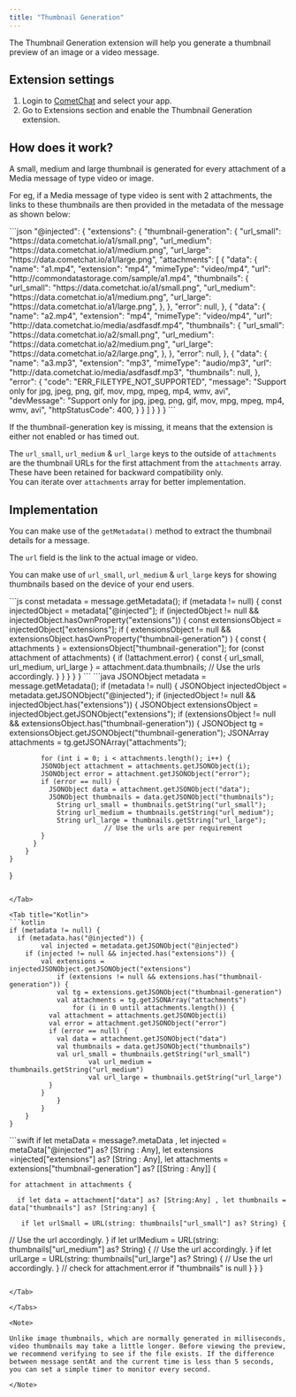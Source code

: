 ```yaml
---
title: "Thumbnail Generation"
---
```


The Thumbnail Generation extension will help you generate a thumbnail preview of an image or a video message.

## Extension settings

1. Login to [CometChat](https://app.cometchat.com/login) and select your app.
2. Go to Extensions section and enable the Thumbnail Generation extension.

## How does it work?

A small, medium and large thumbnail is generated for every attachment of a Media message of type video or image.

For eg, if a Media message of type video is sent with 2 attachments, the links to these thumbnails are then provided in the metadata of the message as shown below:

<Tabs>
<Tab title="JSON">
```json
"@injected": {
 	"extensions": {
		"thumbnail-generation": {
			"url_small": "https://data.cometchat.io/a1/small.png",
			"url_medium": "https://data.cometchat.io/a1/medium.png",
    	"url_large": "https://data.cometchat.io/a1/large.png",
			"attachments": [
				{
					"data": {
          	"name": "a1.mp4",
          	"extension": "mp4",
          	"mimeType": "video/mp4",
          	"url": "http://commondatastorage.com/sample/a1.mp4",
          	"thumbnails": {
							"url_small": "https://data.cometchat.io/a1/small.png",
          		"url_medium": "https://data.cometchat.io/a1/medium.png",
          		"url_large": "https://data.cometchat.io/a1/large.png",
        		},
      		},
	      	"error": null,
				},
				{
      		"data": {
        		"name": "a2.mp4",
        		"extension": "mp4",
        		"mimeType": "video/mp4",
        		"url": "http://data.cometchat.io/media/asdfasdf.mp4",
        		"thumbnails": {
          		"url_small": "https://data.cometchat.io/a2/small.png",
          		"url_medium": "https://data.cometchat.io/a2/medium.png",
          		"url_large": "https://data.cometchat.io/a2/large.png",
        		},
      		},
      		"error": null,
    		},
    		{
      		"data": {
        		"name": "a3.mp3",
        		"extension": "mp3",
        		"mimeType": "audio/mp3",
        		"url": "http://data.cometchat.io/media/asdfasdf.mp3",
        		"thumbnails": null,
      		},
      		"error": {
        		"code": "ERR_FILETYPE_NOT_SUPPORTED",
        		"message": "Support only for jpg, jpeg, png, gif, mov, mpg, mpeg, mp4, wmv, avi",
        		"devMessage": "Support only for jpg, jpeg, png, gif, mov, mpg, mpeg, mp4, wmv, avi",
        		"httpStatusCode": 400,
      		}
    		}
  		]
		}
  }
}
```

</Tab>

</Tabs>

If the thumbnail-generation key is missing, it means that the extension is either not enabled or has timed out.

<Note>

The `url_small`, `url_medium` & `url_large` keys to the outside of `attachments` are the thumbnail URLs for the first attachment from the `attachments` array. These have been retained for backward compatibility only.\
You can iterate over `attachments` array for better implementation.

</Note>

## Implementation

You can make use of the `getMetadata()` method to extract the thumbnail details for a message.

The `url` field is the link to the actual image or video.

You can make use of `url_small`, `url_medium` & `url_large` keys for showing thumbnails based on the device of your end users.

<Tabs>
<Tab title="JavaScript">
```js
const metadata = message.getMetadata();
if (metadata != null) {
  const injectedObject = metadata["@injected"];
  if (injectedObject != null && injectedObject.hasOwnProperty("extensions")) {
    const extensionsObject = injectedObject["extensions"];
    if (
      extensionsObject != null &&
      extensionsObject.hasOwnProperty("thumbnail-generation")
    ) {
      const { attachments } = extensionsObject["thumbnail-generation"];
      for (const attachment of attachments) {
        if (!attachment.error) {
        	const { url_small, url_medium, url_large } = attachment.data.thumbnails;
        	// Use the urls accordingly.
        }
      }
    }
  }
}
```

</Tab>

<Tab title="Java">
```java
JSONObject metadata = message.getMetadata();
if (metadata != null) {
  JSONObject injectedObject = metadata.getJSONObject("@injected");
  if (injectedObject != null && injectedObject.has("extensions")) {
    JSONObject extensionsObject = injectedObject.getJSONObject("extensions");
    if (extensionsObject != null && extensionsObject.has("thumbnail-generation"))
        {
          JSONObject tg = extensionsObject.getJSONObject("thumbnail-generation");
      		JSONArray attachments = tg.getJSONArray("attachments");

      		for (int i = 0; i < attachments.length(); i++) {
            JSONObject attachment = attachments.getJSONObject(i);
            JSONObject error = attachment.getJSONObject("error");
            if (error == null) {
              JSONObject data = attachment.getJSONObject("data");
              JSONObject thumbnails = data.getJSONObject("thumbnails");
            	String url_small = thumbnails.getString("url_small");
            	String url_medium = thumbnails.getString("url_medium");
            	String url_large = thumbnails.getString("url_large");
							// Use the urls are per requirement
            }
          }
        }
    }
}
```

</Tab>

<Tab title="Kotlin">
```kotlin
if (metadata != null) {
  if (metadata.has("@injected")) {
		val injected = metadata.getJSONObject("@injected")
    if (injected != null && injected.has("extensions")) {
    	val extensions = injectedJSONObject.getJSONObject("extensions")
			if (extensions != null && extensions.has("thumbnail-generation")) {
  			val tg = extensions.getJSONObject("thumbnail-generation")
  			val attachments = tg.getJSONArray("attachments")
				for (i in 0 until attachments.length()) {
          val attachment = attachments.getJSONObject(i)
          val error = attachment.getJSONObject("error")
          if (error == null) {
            val data = attachment.getJSONObject("data")
            val thumbnails = data.getJSONObject("thumbnails")
          	val url_small = thumbnails.getString("url_small")
  					val url_medium = thumbnails.getString("url_medium")
  					val url_large = thumbnails.getString("url_large")
          }
        }
			}
		}
	}
}
```

</Tab>

<Tab title="Swift">
```swift
if let metaData = message?.metaData , let injected = metaData["@injected"] as? [String : Any], let extensions =injected["extensions"] as? [String : Any], let attachments = extensions["thumbnail-generation"] as? [[String : Any]] {

    for attachment in attachments {

      if let data = attachment["data"] as? [String:Any] , let thumbnails = data["thumbnails"] as? [String:any] {
    
       if let urlSmall = URL(string: thumbnails["url_small"] as? String) {
// Use the url accordingly.
 }
       if let urlMedium = URL(string: thumbnails["url_medium"] as? String) {
// Use the url accordingly.
}
      if let urlLarge = URL(string: thumbnails["url_large"] as? String) {
// Use the url accordingly.
}
      // check for attachment.error if "thumbnails" is null
   }
}
}
```

</Tab>

</Tabs>

<Note>

Unlike image thumbnails, which are normally generated in milliseconds, video thumbnails may take a little longer. Before viewing the preview, we recommend verifying to see if the file exists. If the difference between message sentAt and the current time is less than 5 seconds, you can set a simple timer to monitor every second.

</Note>
